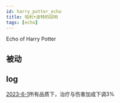 ```yaml
---
id: harry_potter_echo
title: 哈利•波特的回响
tags: [echo]
---
```


Echo of Harry Potter

<!--truncate-->

## 被动


## log

[2023-6-1](/blog/230601-update-annc#adjustment)所有品质下，治疗与伤害加成下调3%